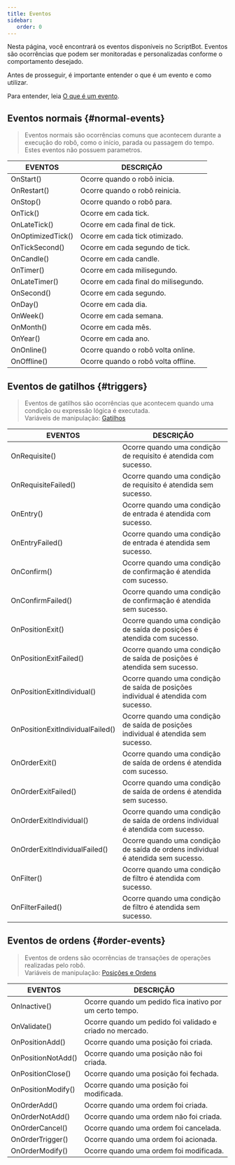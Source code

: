 ```yaml
---
title: Eventos
sidebar:
   order: 0
---
```



Nesta página, você encontrará os eventos disponíveis no ScriptBot. Eventos são ocorrências que podem ser monitoradas e personalizadas conforme o comportamento desejado.

<Aside type="note">

Antes de prosseguir, é importante entender o que é um evento e como utilizar.

Para entender, leia [O que é um evento](/architecture/events/).

</Aside>

## Eventos normais \{#normal-events\}

> Eventos normais são ocorrências comuns que acontecem durante a execução do robô, como o início, parada ou passagem do tempo.  
> Estes eventos não possuem parametros.

| EVENTOS                              | DESCRIÇÃO                            |
| ------------------------------------ | ------------------------------------ |
| <CodeVar>OnStart()</CodeVar>         | Ocorre quando o robô inicia.         |
| <CodeVar>OnRestart()</CodeVar>       | Ocorre quando o robô reinicia.       |
| <CodeVar>OnStop()</CodeVar>          | Ocorre quando o robô para.           |
| <CodeVar>OnTick()</CodeVar>          | Ocorre em cada tick.                 |
| <CodeVar>OnLateTick()</CodeVar>      | Ocorre em cada final de tick.        |
| <CodeVar>OnOptimizedTick()</CodeVar> | Ocorre em cada tick otimizado.       |
| <CodeVar>OnTickSecond()</CodeVar>    | Ocorre em cada segundo de tick.      |
| <CodeVar>OnCandle()</CodeVar>        | Ocorre em cada candle.               |
| <CodeVar>OnTimer()</CodeVar>         | Ocorre em cada milisegundo.          |
| <CodeVar>OnLateTimer()</CodeVar>     | Ocorre em cada final do milisegundo. |
| <CodeVar>OnSecond()</CodeVar>        | Ocorre em cada segundo.              |
| <CodeVar>OnDay()</CodeVar>           | Ocorre em cada dia.                  |
| <CodeVar>OnWeek()</CodeVar>          | Ocorre em cada semana.               |
| <CodeVar>OnMonth()</CodeVar>         | Ocorre em cada mês.                  |
| <CodeVar>OnYear()</CodeVar>          | Ocorre em cada ano.                  |
| <CodeVar>OnOnline()</CodeVar>        | Ocorre quando o robô volta online.   |
| <CodeVar>OnOffline()</CodeVar>       | Ocorre quando o robô volta offline.  |

## Eventos de gatilhos \{#triggers\}

> Eventos de gatilhos são ocorrências que acontecem quando uma condição ou expressão lógica é executada.  
> Variáveis de manipulação: [Gatilhos](/placeholders/variables/#triggers)

| EVENTOS                                             | DESCRIÇÃO                                                                          |
| --------------------------------------------------- | ---------------------------------------------------------------------------------- |
| <CodeVar>OnRequisite()</CodeVar>                    | Ocorre quando uma condição de requisito é atendida com sucesso.                    |
| <CodeVar>OnRequisiteFailed()</CodeVar>              | Ocorre quando uma condição de requisito é atendida sem sucesso.                    |
| <CodeVar>OnEntry()</CodeVar>                        | Ocorre quando uma condição de entrada é atendida com sucesso.                      |
| <CodeVar>OnEntryFailed()</CodeVar>                  | Ocorre quando uma condição de entrada é atendida sem sucesso.                      |
| <CodeVar>OnConfirm()</CodeVar>                      | Ocorre quando uma condição de confirmação é atendida com sucesso.                  |
| <CodeVar>OnConfirmFailed()</CodeVar>                | Ocorre quando uma condição de confirmação é atendida sem sucesso.                  |
| <CodeVar>OnPositionExit()</CodeVar>                 | Ocorre quando uma condição de saída de posições é atendida com sucesso.            |
| <CodeVar>OnPositionExitFailed()</CodeVar>           | Ocorre quando uma condição de saída de posições é atendida sem sucesso.            |
| <CodeVar>OnPositionExitIndividual()</CodeVar>       | Ocorre quando uma condição de saída de posições individual é atendida com sucesso. |
| <CodeVar>OnPositionExitIndividualFailed()</CodeVar> | Ocorre quando uma condição de saída de posições individual é atendida sem sucesso. |
| <CodeVar>OnOrderExit()</CodeVar>                    | Ocorre quando uma condição de saída de ordens é atendida com sucesso.              |
| <CodeVar>OnOrderExitFailed()</CodeVar>              | Ocorre quando uma condição de saída de ordens é atendida sem sucesso.              |
| <CodeVar>OnOrderExitIndividual()</CodeVar>          | Ocorre quando uma condição de saída de ordens individual é atendida com sucesso.   |
| <CodeVar>OnOrderExitIndividualFailed()</CodeVar>    | Ocorre quando uma condição de saída de ordens individual é atendida sem sucesso.   |
| <CodeVar>OnFilter()</CodeVar>                       | Ocorre quando uma condição de filtro é atendida com sucesso.                       |
| <CodeVar>OnFilterFailed()</CodeVar>                 | Ocorre quando uma condição de filtro é atendida sem sucesso.                       |

## Eventos de ordens \{#order-events\}

> Eventos de ordens são ocorrências de transações de operações realizadas pelo robô.  
> Variáveis de manipulação: [Posições e Ordens](/placeholders/variables/#positions-and-orders)

| EVENTOS                               | DESCRIÇÃO                                                 |
| ------------------------------------- | --------------------------------------------------------- |
| <CodeVar>OnInactive()</CodeVar>       | Ocorre quando um pedido fica inativo por um certo tempo.  |
| <CodeVar>OnValidate()</CodeVar>       | Ocorre quando um pedido foi validado e criado no mercado. |
| <CodeVar>OnPositionAdd()</CodeVar>    | Ocorre quando uma posição foi criada.                     |
| <CodeVar>OnPositionNotAdd()</CodeVar> | Ocorre quando uma posição não foi criada.                 |
| <CodeVar>OnPositionClose()</CodeVar>  | Ocorre quando uma posição foi fechada.                    |
| <CodeVar>OnPositionModify()</CodeVar> | Ocorre quando uma posição foi modificada.                 |
| <CodeVar>OnOrderAdd()</CodeVar>       | Ocorre quando uma ordem foi criada.                       |
| <CodeVar>OnOrderNotAdd()</CodeVar>    | Ocorre quando uma ordem não foi criada.                   |
| <CodeVar>OnOrderCancel()</CodeVar>    | Ocorre quando uma ordem foi cancelada.                    |
| <CodeVar>OnOrderTrigger()</CodeVar>   | Ocorre quando uma ordem foi acionada.                     |
| <CodeVar>OnOrderModify()</CodeVar>    | Ocorre quando uma ordem foi modificada.                   |

